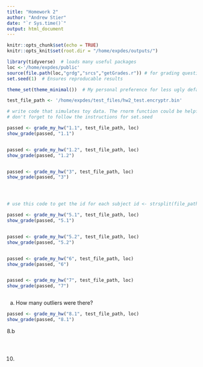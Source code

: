 ```yaml
---
title: "Homework 2"
author: "Andrew Stier"  
date: "`r Sys.time()`"
output: html_document
---
```


<!---
In order to check that all the necessary packages are installed, Click the File > New File > R Markdown button and keep all of the options as is. Save the document somewhere, and, while that new document is open, click the knit button. If a window with some plots shows up, everything is installed correctly. If RStudio prompts you to install any packages, you should install them.
-->

<!---
Please save this file as Homework2_lastname_firstname.Rmd

Be sure to update the author field in the block above.

While you are working on your homework, you can use the green arrows to run a "chunk" of code. In order to produce the final document, use the knit button. You will turn in both the Rmd file and the knitted html file, which will appear next to wherever you saved the Rmd file if there are no errors.

Beware, if you run chunks out of order or reuse variable names your code may produce different results when it is run again from top to bottom. Before you knit your document, it is a good idea to run all the chunks in order from top to bottom in a clean environment. Use the broom button in the environment pane to clear your variables and click the Session > Restart R and Run All Chunks.

If you ever want to reference the documentation about a function, go to the console below and type ?function_name. Try it now with ?read_csv.
-->

```r
knitr::opts_chunk$set(echo = TRUE)
knitr::opts_knit$set(root.dir = "/home/expdes/outputs/")

library(tidyverse)  # loads many useful packages
loc <-'/home/expdes/public'
source(file.path(loc,"grdg","srcs","getGrades.r")) # for grading questions
set.seed(1)  # Ensures reproducable results

theme_set(theme_minimal())  # My personal preference for less ugly default plots

test_file_path <- '/home/expdes/test_files/hw2_test.encryptr.bin'

```


```r
# write code that simulates toy data. The rnorm function could be helpful here
# don't forget to follow the instructions for set.seed


```


```r
passed <- grade_my_hw("1.1", test_file_path, loc)
show_grade(passed, "1.1")
```



```r


```



```r
passed <- grade_my_hw("1.2", test_file_path, loc)
show_grade(passed, "1.2")
```



```r

```



```r
passed <- grade_my_hw("3", test_file_path, loc)
show_grade(passed, "3")
```


```r

```


```r
```


```r
```


```r
# use this code to get the id for each subject id <- strsplit(file_path,".",fixed=T)[[1]][4]

```

```r
passed <- grade_my_hw("5.1", test_file_path, loc)
show_grade(passed, "5.1")
```



```r


```



```r
passed <- grade_my_hw("5.2", test_file_path, loc)
show_grade(passed, "5.2")
```


```r

```


```r
passed <- grade_my_hw("6", test_file_path, loc)
show_grade(passed, "6")
```


```r

```


```r
passed <- grade_my_hw("7", test_file_path, loc)
show_grade(passed, "7")
```


```r

```
a. How many outliers were there?


```r
passed <- grade_my_hw("8.1", test_file_path, loc)
show_grade(passed, "8.1")
```

8.b


```r

```


```r
```


```r
```


10.


```r
```